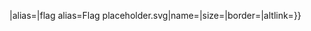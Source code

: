 {{{{{1}}}|alias=|flag alias=Flag placeholder.svg|name={{{name|}}}|size={{{size|}}}|border=|altlink={{{altlink|}}}}}<noinclude>
{{documentation}}
</noinclude>
